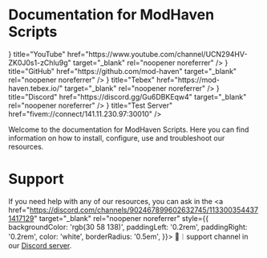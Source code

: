 
# Documentation for ModHaven Scripts

<Cards>
  <Card icon={<FaYoutube />} title="YouTube" href="https://www.youtube.com/channel/UCN294HV-ZK0J0s1-zChlu9g" target="_blank" rel="noopener noreferrer" />
  <Card icon={<FaGithub />} title="GitHub" href="https://github.com/mod-haven" target="_blank" rel="noopener noreferrer" />
  <Card icon={<FaShoppingBasket />} title="Tebex" href="https://mod-haven.tebex.io/" target="_blank" rel="noopener noreferrer" />
  <Card icon={<FaDiscord />} title="Discord" href="https://discord.gg/Gu6DBKEqw4" target="_blank" rel="noopener noreferrer" />
  <Card icon={<AiOutlineGlobal />} title="Test Server" href="fivem://connect/141.11.230.97:30010" />
</Cards>

Welcome to the documentation for ModHaven Scripts. Here you can find information on how to install, configure, use and troubleshoot our resources.

# Support

If you need help with any of our resources, you can ask in the 
<a href="https://discord.com/channels/902467899602632745/1133003544371417129" target="_blank" rel="noopener noreferrer" style={{
  backgroundColor: 'rgb(30 58 138)',
  paddingLeft: '0.2rem',
  paddingRight: '0.2rem',
  color: 'white',
  borderRadius: '0.5em',
}}> 🎫︱support </a> channel in our [Discord server](https://discord.gg/Gu6DBKEqw4).